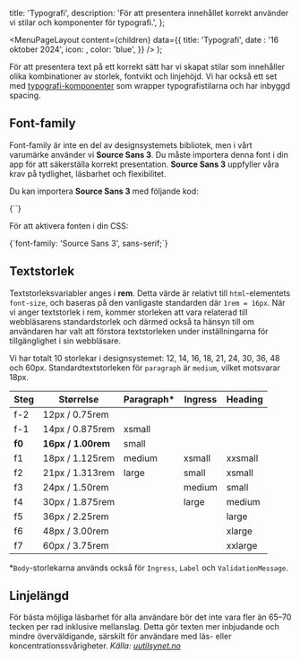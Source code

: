 

  title: 'Typografi',
  description:
    'För att presentera innehållet korrekt använder vi stilar och komponenter för typografi.',
};

  <MenuPageLayout
    content={children}
    data={{
      title: 'Typografi',
      date : '16 oktober 2024',
      icon: <TokenIcon />,
      color: 'blue',
    }}
  />
);

För att presentera text på ett korrekt sätt har vi skapat stilar som innehåller olika kombinationer av storlek, fontvikt och linjehöjd. Vi har också ett set med [typografi-komponenter](https://next.storybook.designsystemet.no/?path=/docs/komponenter-typography--docs) som wrapper typografistilarna och har inbyggd spacing.

## Font-family

Font-family är inte en del av designsystemets bibliotek, men i vårt varumärke använder vi **Source Sans 3**. Du måste importera denna font i din app för att säkerställa korrekt presentation. **Source Sans 3** uppfyller våra krav på tydlighet, läsbarhet och flexibilitet.

Du kan importera **Source Sans 3** med följande kod:

<CodeSnippet language='html'>
  {`<link
  rel='stylesheet'
  href='https://fonts.googleapis.com/css2?family=Source+Sans+3:wght@300;400;600;700&display=swap'
/>`}
</CodeSnippet>

För att aktivera fonten i din CSS:

<CodeSnippet language='css'>
  {`font-family: 'Source Sans 3', sans-serif;`}
</CodeSnippet>

## Textstorlek

Textstorleksvariabler anges i **rem**. Detta värde är relativt till `html`-elementets `font-size`,
och baseras på den vanligaste standarden där `1rem = 16px`. När vi anger textstorlek i rem, kommer storleken att vara relaterad till webbläsarens standardstorlek och därmed också ta hänsyn till om användaren har valt att förstora textstorleken under inställningarna för tillgänglighet i sin webbläsare.

Vi har totalt 10 storlekar i designsystemet: 12, 14, 16, 18, 21, 24, 30, 36, 48 och 60px. Standardtextstorleken för `paragraph` är `medium`, vilket motsvarar 18px.

| Steg   | Størrelse          | Paragraph\* | Ingress | Heading |
| ------ | ------------------ | ----------- | ------- | ------- |
| f-2    | 12px / 0.75rem     |             |         |         |
| f-1    | 14px / 0.875rem    | xsmall      |         |         |
| **f0** | **16px / 1.00rem** | small       |         |         |
| f1     | 18px / 1.125rem    | medium      | xsmall  | xxsmall |
| f2     | 21px / 1.313rem    | large       | small   | xsmall  |
| f3     | 24px / 1.50rem     |             | medium  | small   |
| f4     | 30px / 1.875rem    |             | large   | medium  |
| f5     | 36px / 2.25rem     |             |         | large   |
| f6     | 48px / 3.00rem     |             |         | xlarge  |
| f7     | 60px / 3.75rem     |             |         | xxlarge |

\*`Body`-storlekarna används också för `Ingress`, `Label` och `ValidationMessage`.

## Linjelängd

För bästa möjliga läsbarhet för alla användare bör det inte vara fler än 65–70 tecken per rad inklusive mellanslag. Detta gör texten mer inbjudande och mindre överväldigande, särskilt för användare med läs- eller koncentrationssvårigheter. _Källa: [uutilsynet.no](https://www.uutilsynet.no/veiledning/tekst-og-struktur/226)_

<br />
<br />
